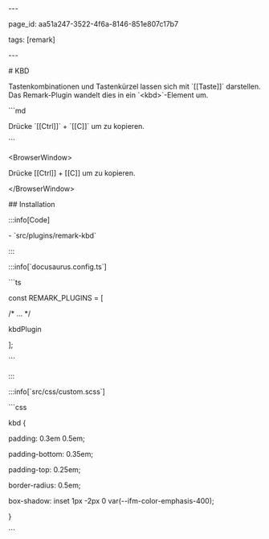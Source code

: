 \---

page\_id: aa51a247-3522-4f6a-8146-851e807c17b7

tags: \[remark]

\---




\# KBD

Tastenkombinationen und Tastenkürzel lassen sich mit \`\[\[Taste]]\` darstellen. Das Remark-Plugin wandelt dies in ein \`\<kbd>\`-Element um.



\`\`\`md

Drücke \`\[\[Ctrl]]\` + \`\[\[C]]\` um zu kopieren.

\`\`\`



\<BrowserWindow>

Drücke \[\[Ctrl]] + \[\[C]] um zu kopieren.

\</BrowserWindow>



\## Installation



\:::info\[Code]

\- \`src/plugins/remark-kbd\`

\:::



\:::info\[\`docusaurus.config.ts\`]

\`\`\`ts




const REMARK\_PLUGINS = \[

&#x20;   /\* ... \*/

&#x20;   kbdPlugin

];

\`\`\`

\:::



\:::info\[\`src/css/custom.scss\`]

\`\`\`css

kbd \{

&#x20;   padding: 0.3em 0.5em;

&#x20;   padding-bottom: 0.35em;

&#x20;   padding-top: 0.25em;

&#x20;   border-radius: 0.5em;

&#x20;   box-shadow: inset 1px -2px 0 var(--ifm-color-emphasis-400);

}

\`\`\`